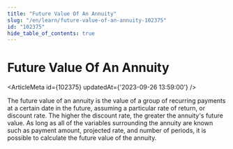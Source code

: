 ```yaml
---
title: "Future Value Of An Annuity"
slug: "/en/learn/future-value-of-an-annuity-102375"
id: "102375"
hide_table_of_contents: true
---
```



# Future Value Of An Annuity

<ArticleMeta id={102375} updatedAt={'2023-09-26 13:59:00'} />
<div className='border-solid border-b border-t-0 my-4 border-[var(--ifm-color-gray-300)]' />

The future value of an annuity is the value of a group of recurring payments at a certain date in the future, assuming a particular rate of return, or discount rate. The higher the discount rate, the greater the annuity's future value. As long as all of the variables surrounding the annuity are known such as payment amount, projected rate, and number of periods, it is possible to calculate the future value of the annuity.
